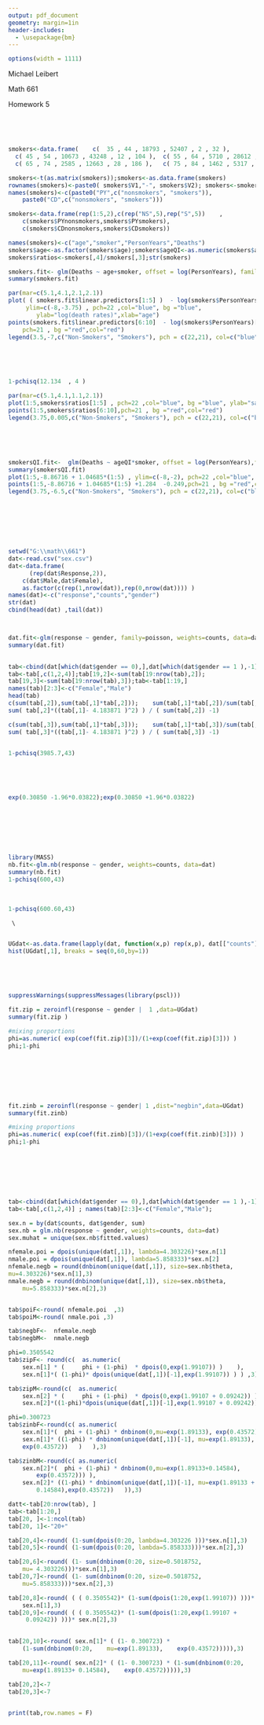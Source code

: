 ```yaml
---
output: pdf_document
geometry: margin=1in
header-includes:
  - \usepackage{bm}
---
```


```r
options(width = 1111)
```

Michael Leibert

Math 661 

Homework 5

\ 

\begin{itemize}

\item[1.] {\bf Exercise 1 -- Agresti 7.36}

Table \ref{table:exo1} is based on a study involving British doctors.

\begin{table}[h]
\begin{center}
\begin{tabular}{lrrrr}
 & \multicolumn{2}{c}{Person-Years}  &  \multicolumn{2}{c}{Coronary Deaths} \\ 
 Age & Nonsmokers & Smokers & Nonsmokers & Smokers \\ \hline
35 -- 44 & 18,793 & 52,407 & 2 & 32 \\
45 -- 54 & 10,673 & 43,248 & 12 & 104 \\
55 -- 64 & 5,710 & 28,612 & 28 & 206 \\
65 -- 74 & 2,585 & 12,663 & 28 & 186 \\
75 -- 84 & 1,462 & 5,317 & 31 & 102 \\ \hline
\end{tabular}
\caption{\bf Data on Coronary Death Rates} \label{table:exo1}
\end{center}
\end{table}

\begin{itemize}
\item[(a)] Fit a main effects model for the log rates using age and smoking as factors. In discussing lack-of-fit, show that this model assumes a constant ratio of nonsmokers' to smokers' coronary death rates over age, and evaluate how the sample ratio depends on age.
\end{itemize}
\end{itemize}


\ 

```r
smokers<-data.frame(	c(  35 , 44 , 18793 , 52407 , 2 , 32 ),	
  c( 45 , 54 , 10673 , 43248 , 12 , 104 ),	c( 55 , 64 , 5710 , 28612 , 28 , 206 ),	
  c( 65 , 74 , 2585 , 12663 , 28 , 186 ),	c( 75 , 84 , 1462 , 5317 , 31 , 102 )  )

smokers<-t(as.matrix(smokers));smokers<-as.data.frame(smokers)
rownames(smokers)<-paste0( smokers$V1,"-", smokers$V2); smokers<-smokers[,-c(1:2)]
names(smokers)<-c(paste0("PY",c("nonsmokers", "smokers")),
	paste0("CD",c("nonsmokers", "smokers")))

smokers<-data.frame(rep(1:5,2),c(rep("NS",5),rep("S",5))	,
	c(smokers$PYnonsmokers,smokers$PYsmokers),
	c(smokers$CDnonsmokers,smokers$CDsmokers))

names(smokers)<-c("age","smoker","PersonYears","Deaths")
smokers$age<-as.factor(smokers$age);smokers$ageQI<-as.numeric(smokers$age)
smokers$ratios<-smokers[,4]/smokers[,3];str(smokers)

smokers.fit<- glm(Deaths ~ age+smoker, offset = log(PersonYears), family=poisson, data=smokers) 
summary(smokers.fit)

par(mar=c(5.1,4.1,2.1,2.1))
plot( ( smokers.fit$linear.predictors[1:5] )  - log(smokers$PersonYears)[1:5],
	 ylim=c(-8,-3.75) , pch=22 ,col="blue", bg ="blue", 
		ylab="log(death rates)",xlab="age")  
points(smokers.fit$linear.predictors[6:10]  - log(smokers$PersonYears)[6:10],
	pch=21 , bg ="red",col="red")
legend(3.5,-7,c("Non-Smokers", "Smokers"), pch = c(22,21), col=c("blue","red") , pt.bg=c("blue","red"))
```


\ 



\begin{itemize} \item[] \begin{itemize} \item[] 
We note the rate of death is modeled by:

\hfil \(\log\left( \cfrac{\mu_i}{t_i}\right) = {\bm x^T_i} {\bm \beta} \).

R is using a nequivalent offset for calculating the linear predictors,

\ 

\hfil \(  \log(\mu_i)  = \log(t_i) + {\bm x^T_i} {\bm \beta}  \).

\ 

So we move the $\log(t_i)$ term back to the LHS to show the constant ratio of coronary deaths between nonsmokers to smokers. (Note: even if we kept the $\log(t_i)$ term on the RHS, the model would still have a constant ratio between nonsmokers to smokers coronary death counts). 

\ 


For the individual level of \verb|smoker| (0 or 1), the level of \verb|age| is moving the intercept. So the ratio of nonsmokers' to smokers' coronary death rates over age is constant.

\ 

We see the lack-of-fit with the model:

\end{itemize} \end{itemize}

\ 

```r
1-pchisq(12.134  , 4 )
```
 


```r
par(mar=c(5.1,4.1,1.1,2.1))
plot(1:5,smokers$ratios[1:5] , pch=22 ,col="blue", bg ="blue", ylab="sample ratio",xlab="age")  
points(1:5,smokers$ratios[6:10],pch=21 , bg ="red",col="red")
legend(3.75,0.005,c("Non-Smokers", "Smokers"), pch = c(22,21), col=c("blue","red") , pt.bg=c("blue","red"))
```

\begin{itemize} \item[] \begin{itemize}  \item[] 
The sample ratios are showing a nonconstant ratio over the ages, while our model is holding these ratios constant which could mean poor fit. Also the model shows higher death rates at all levels for smokers vs nonsmokers. At some age levels the sample ratios are much closer together, and for the 5th age level the nonsmokers actually have a higher death rate; again this could signify a poorly fitting model.
\end{itemize}
\end{itemize}


\ 

\ 

\begin{itemize} \item[]  
\item[(b)] Explain why it is sensible to add a quantitative interaction of age and smoking. For this model, show that the log ratio of coronary death rates changes linearly with age. Assign scores to age, fit the model, and interpret.
 \end{itemize}

```r
smokersQI.fit<-  glm(Deaths ~ ageQI*smoker, offset = log(PersonYears),family=poisson, data=smokers) 
summary(smokersQI.fit)
plot(1:5,-8.86716 + 1.04685*(1:5) , ylim=c(-8,-2), pch=22 ,col="blue", bg ="blue",ylab="log(death rates)",xlab="age")
points(1:5,-8.86716 + 1.04685*(1:5) +1.284  -0.249,pch=21 , bg ="red",col="red")
legend(3.75,-6.5,c("Non-Smokers", "Smokers"), pch = c(22,21), col=c("blue","red") , pt.bg=c("blue","red"))
```


\ 

\begin{itemize} \item[] \begin{itemize}  \item[] 
It is sensible to add a quantitative interaction of age and smoking here because there may be a significant interaction indicating the effect of smoking on coronary death rate is different at different values of age, that we can't detect if age is a factor. 

\ 

We can see from our plot above that coronary death rates change linearly with this model.

\ 

\hfil \( \log\left(\cfrac{\mu_i}{t_i}\right)   =   {\bm x^T_i} {\bm \beta}   = -8.867 +   1.047      Age  +  1.284  Smoker       -0.249 Smoker \cdot Age \)

\ 

 $
\begin{array}{ccc}
\text{smokers}  & \hspace{1 cm}  & \text{nonsmokers} \\
\log\left(\cfrac{\mu_i}{t_i}\right)    =(-8.867 +  1.284  )   + (1.047  -0.249  )            Age  & \hspace{1 cm} & \log\left(\cfrac{\mu_i}{t_i}\right)      -8.867 +   1.047      Age
\end{array}
$

\ 

For the smokers, the coronary death rate is estimated to be 3.609936 times that vs the nonsmokers ($e^{ 1.28369 }$).
  
\ 

For the smokers, at each additional age score, the effect of age is $\beta_1 + \beta_3$, which is estimated to be 1.047 - 0.249 = 0.798. Since $\left( \exp(0.798) = 2.221094\right)$, we estimate that among smokers, the coronary death rate is 2.221094 times higher for each additional age score.


\ 

For the nonsmokers, at each additional age score, the effect of age is $\beta_1$, which is estimated to be 1.04685. Since $\left(\exp(1.04685) = 2.221094\right)$, we estimate that among nonsmokers, the coronary death rate is 2.849091 times higher for each additional age score.


\end{itemize}
\end{itemize}





\vspace{1 in}





 \begin{itemize}
     \item[2.] {\bf Exercise 2}
     
          
     \begin{itemize}
     \item[]
     One question in the 1990 General Social Survey asked subjects how many times they had sexual intercourse in the preceding month. Table \ref{table:exo2} shows responses classified by gender.
\begin{table}[h]
\begin{center}
\begin{tabular}{crr|rrr|ccc} \hline
Response & Male & Female & Response & Male & Female & Response & Male & Female \\ \hline
0 & 65 & 128 & 9 & 2 & 2 & 20 & 7 & 6 \\
1 & 11 & 17 & 10 & 24 & 13 & 22 & 0 & 1 \\
2 & 13 & 23 & 12 & 6 & 10 & 23 & 0 & 1 \\
3 & 14 & 16 & 13 & 3 & 3 & 24 & 1 & 0 \\
4 & 26 & 19 & 14 & 0 & 1 & 25 & 1 & 3 \\
5 & 13 & 17 & 15 & 3 & 10 & 27 & 0 & 1 \\
6 & 15 & 17 & 16 & 3 & 1 & 30 & 3 & 1 \\
7 & 7 & 3 & 17 & 0 & 1 & 50 & 1 & 0 \\
8 & 21 & 15 & 18 & 0 & 1 & 60 & 1 & 0 \\ \hline
\end{tabular}
\caption{Data from the 1990 General Social Survey} \label{table:exo2}
\end{center}
\end{table}

     
 \end{itemize} 
 \end{itemize}
 
  
  \ 
 
 
   
 \begin{itemize} 
     \item[(a)] Fit a Poisson GLM with log link and a dummy variable for gender (1=males, 0=females) and explain if the model seems appropriate.

 \end{itemize}
 
  \ 
  
  
```r
setwd("G:\\math\\661")
dat<-read.csv("sex.csv")
dat<-data.frame(
	  (rep(dat$Response,2)),
	c(dat$Male,dat$Female),
	as.factor(c(rep(1,nrow(dat)),rep(0,nrow(dat))))	)
names(dat)<-c("response","counts","gender")
str(dat)
cbind(head(dat) ,tail(dat))



dat.fit<-glm(response ~ gender, family=poisson, weights=counts, data=dat) 
summary(dat.fit)

 
tab<-cbind(dat[which(dat$gender == 0),],dat[which(dat$gender == 1 ),-1])
tab<-tab[,c(1,2,4)];tab[19,2]<-sum(tab[19:nrow(tab),2]);
tab[19,3]<-sum(tab[19:nrow(tab),3]);tab<-tab[1:19,]
names(tab)[2:3]<-c("Female","Male")
head(tab) 
c(sum(tab[,2]),sum(tab[,1]*tab[,2]));    sum(tab[,1]*tab[,2])/sum(tab[,2])
sum( tab[,2]*((tab[,1]- 4.183871 )^2) ) / ( sum(tab[,2]) -1)

c(sum(tab[,3]),sum(tab[,1]*tab[,3]));    sum(tab[,1]*tab[,3])/sum(tab[,3])
sum( tab[,3]*((tab[,1]- 4.183871 )^2) ) / ( sum(tab[,3]) -1)


1-pchisq(3985.7,43)
```
  
  \ 
  

 
 
 \begin{itemize}
     \item[]   The sample mean for the 1297 women is 4.183871 with a variance of 29.76867. The sample mean for the 1297 men is 5.404167 with a variance of 31.30203. In both groups the sample variances are about 6-7 times the size of the sample means. This is suggesting overdispersion relative to the Poisson. We also see that the model does not give a good fit to the data ($p$-value $\approx0$).


 \end{itemize}
 
 \ 
 
 \begin{itemize}
     \item[(b)] Interpret the regression coefficient of gender for the model in (a) and provide a 95\% Wald confidence interval for the ratio of means for males versus females.
     
     \ 

 \end{itemize}
 
```r
exp(0.30850 -1.96*0.03822);exp(0.30850 +1.96*0.03822)
```
  
  \ 
  
 \begin{itemize}
     \item[] When gender is male, the estimated count of sexual intercourse is estimated to be 1.36 times that of females ($e^{0.30850}$). The Wald 95\% confidence interval for the ratio of means for males versus females is:
     
     \hfil \(\displaystyle \exp\left( 0.30850 \pm 1.96 \cdot 0.03822 \right) = (1.263125,1.467281) \)

 \end{itemize}  
 
 \ 
 
 
 \begin{itemize}
     \item[(c)] Fit a negative binomial model.  Is there evidence of overdispersion? What is the estimated difference in log means, its standard error, and the 95\% Wald confidence interval for the ratio of means. 

 \end{itemize}
 
 
  \ 
  
  
  
```r
library(MASS)
nb.fit<-glm.nb(response ~ gender, weights=counts, data=dat)
summary(nb.fit)
1-pchisq(600,43)
```
  
 
 
  \ 
  
 \begin{itemize}
     \item[] We note that $\widehat{Var}(Y) = \hat{\mu} + \hat{\gamma}\hat{\mu}^2$ is actually overestimating the sample variances. For females the sample variance is 29.76867, and the negative binomial model is estimating $4.303205 + \left(\cfrac{1}{0.5019}\right) \cdot 4.303205^2 = 41.19815$. Likewise for males, the sample variance is  31.30203, and the negative binomial model is estimating $5.858303  + \left(\cfrac{1}{0.5019}\right) \cdot  5.858303^2=74.23789$.
     
     \ 

There is evidence that $\hat{\gamma} > 0$; $\hat{\gamma}=\left(\cfrac{1}{0.5019}  \right)=1.992429$ and a 95\% confidence interval for $\gamma$ is given by:

\hfil \( \displaystyle \cfrac{1}{0.5019 \pm 1.96 \cdot 0.0387} = \left( 1.730846 , 2.347153\right) \).

\ 

So the extra parameter is picking up some of the dispersion compared with the Poisson. But we recall that the negative binomial approaches the Poisson as $\gamma  \rightarrow 0$, so there might be more overdispersion unaccounted for. We test the fit of the negative binomial model: 
 \end{itemize}  

```r
1-pchisq(600.60,43)
```

 \begin{itemize}
     \item[] 
and see the model does not fit well. We look at a histogram of the raw data and see an excessive amount of zeroes in the data, one reaspon for overdispersion.
     \end{itemize}  
     
     \
     
```r
UGdat<-as.data.frame(lapply(dat, function(x,p) rep(x,p), dat[["counts"]]))
hist(UGdat[,1], breaks = seq(0,60,by=1))
```
 

 
 \ 
 
 
 
 \begin{itemize}
     \item[] 
The estimated difference in log means is 0.30850 and its standard error is 0.12724. The Wald 95\% confidence interval for the ratio of means for males versus females is:
     
     \ 
     
     \hfil \(\displaystyle \exp\left( 0.30850 \pm 1.96 \cdot 0.12724 \right) = (1.060892,1.746983) \)
     
      
     \
     
     We see the standard errors for this model are larger than those of the Poisson model, allowing for more dispersion.
     
     
     \ 
     
\end{itemize}  
    
     
 \begin{itemize}
     \item[(d)] Consider a zero-inflated Poisson model with the zero-inflated component constant across subject (that is with intercept only for the model of $\phi_i$). What are the mixing proportions for the degenerate distribution and the Poisson model? Interpret the regression coefficient of gender.

 \end{itemize}
 
 
   \ 
  

  
```r
suppressWarnings(suppressMessages(library(pscl)))

fit.zip = zeroinfl(response ~ gender |  1 ,data=UGdat)
summary(fit.zip )

#mixing proportions
phi=as.numeric( exp(coef(fit.zip)[3])/(1+exp(coef(fit.zip)[3])) )
phi;1-phi
```  
  
  
 

 
  \ 
  
 \begin{itemize}
     \item[] The mixing parameter $\phi =  0.3505542$, so the mixing proportion for the degenerate distribution is 0.6494458 and the mixing proportion for the Poisson distribution at $y_i = 0$ is 0.3505542.
     
     \ 
     
Males have an expected log count that is 0.09242 higher than females.

 \end{itemize}  
 
 \ 
 
 
 
 \begin{itemize}
     \item[(e)] Consider a zero-inflated negative binomial model. What are the mixing proportions for the degenerate distribution and the negative binomial model? Interpret the regression coefficient of gender.

 \end{itemize}
 
 
  \ 
  
  
```r
fit.zinb = zeroinfl(response ~ gender| 1 ,dist="negbin",data=UGdat)
summary(fit.zinb)

#mixing proportions
phi=as.numeric( exp(coef(fit.zinb)[3])/(1+exp(coef(fit.zinb)[3])) )
phi;1-phi
```
  
  
  
  
  
 
 
  \ 
  
 \begin{itemize}
     \item[] The mixing parameter $\phi =  0.300723$, so the mixing proportion for the degenerate distribution is 0.6494458 and the mixing proportion for the Poisson distribution at $y_i = 0$ is 0.699277.
     
     \ 
     
     Males have an expected count that is 1.157011 $\left( e^{0.14584}\right)$ than females. The predictor \verb|gender1| in the part of the negative binomial regression model predicting how many times they had sexual intercourse in the preceding month is not statistically significant.

 \end{itemize}  
 
 \ 
 
 
 
 \begin{itemize}
\item[(f)] Provide a table with the observed counts and the fitted counts for each of the four models for $y_i=0, \ldots,20$ and $y_i > 20$.

 \end{itemize}
 
  \ 
  
  
```r
tab<-cbind(dat[which(dat$gender == 0),],dat[which(dat$gender == 1 ),-1])
tab<-tab[,c(1,2,4)] ; names(tab)[2:3]<-c("Female","Male"); 

sex.n = by(dat$counts, dat$gender, sum)
sex.nb = glm.nb(response ~ gender, weights=counts, data=dat)
sex.muhat = unique(sex.nb$fitted.values)

nfemale.poi = dpois(unique(dat[,1]), lambda=4.303226)*sex.n[1]
nmale.poi = dpois(unique(dat[,1]), lambda=5.858333)*sex.n[2]
nfemale.negb = round(dnbinom(unique(dat[,1]), size=sex.nb$theta,
mu=4.303226)*sex.n[1],3)
nmale.negb = round(dnbinom(unique(dat[,1]), size=sex.nb$theta, 
	mu=5.858333)*sex.n[2],3)


tab$poiF<-round( nfemale.poi  ,3)
tab$poiM<-round( nmale.poi ,3)

tab$negbF<-  nfemale.negb 
tab$negbM<-  nmale.negb 

phi=0.3505542
tab$zipF<- round(c(  as.numeric(
	sex.n[1] * (     phi + (1-phi)  * dpois(0,exp(1.99107)) )    ),
	sex.n[1]*( (1-phi)* dpois(unique(dat[,1])[-1],exp(1.99107)) ) ) ,3) 

tab$zipM<-round(c(  as.numeric(
	sex.n[2] * (     phi + (1-phi)  * dpois(0,exp(1.99107 + 0.09242)) )),
	sex.n[2]*((1-phi)*dpois(unique(dat[,1])[-1],exp(1.99107 + 0.09242)))),3)

phi=0.300723
tab$zinbF<-round(c( as.numeric(
	sex.n[1]*(  phi + (1-phi) * dnbinom(0,mu=exp(1.89133), exp(0.43572)))),
	sex.n[1]* ((1-phi) * dnbinom(unique(dat[,1])[-1], mu=exp(1.89133),
	exp(0.43572))   )	),3)

tab$zinbM<-round(c( as.numeric(
	sex.n[2]*(  phi + (1-phi) * dnbinom(0,mu=exp(1.89133+0.14584),
		exp(0.43572))) ),
	sex.n[2]* ((1-phi) * dnbinom(unique(dat[,1])[-1], mu=exp(1.89133 +  
		0.14584),exp(0.43572))   )),3)

datt<-tab[20:nrow(tab), ]
tab<-tab[1:20,]
tab[20, ]<-1:ncol(tab)
tab[20, 1]<-"20+" 

tab[20,4]<-round( (1-sum(dpois(0:20, lambda=4.303226 )))*sex.n[1],3)
tab[20,5]<-round( (1-sum(dpois(0:20, lambda=5.858333)))*sex.n[2],3)

tab[20,6]<-round( (1- sum(dnbinom(0:20, size=0.5018752,	
	mu= 4.303226)))*sex.n[1],3)
tab[20,7]<-round( (1- sum(dnbinom(0:20, size=0.5018752,
	mu=5.858333)))*sex.n[2],3)

tab[20,8]<-round( ( ( 0.3505542)* (1-sum(dpois(1:20,exp(1.99107)) )))*
	sex.n[1],3)
tab[20,9]<-round( ( ( 0.3505542)* (1-sum(dpois(1:20,exp(1.99107 +
	 0.09242)) )))*	sex.n[2],3)

 
tab[20,10]<-round( sex.n[1]* ( (1- 0.300723) * 
	(1-sum(dnbinom(0:20,	mu=exp(1.89133),	exp(0.43572))))),3)

tab[20,11]<-round( sex.n[2]* ( (1- 0.300723) * (1-sum(dnbinom(0:20, 
	mu=exp(1.89133+	0.14584),	 exp(0.43572))))),3)

tab[20,2]<-7
tab[20,3]<-7

 
print(tab,row.names = F)
```
  
  
 
 